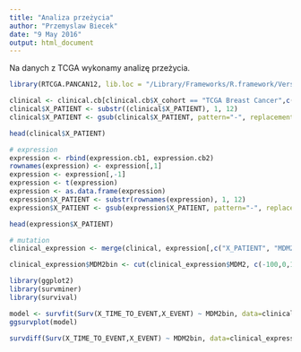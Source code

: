 ```yaml
---
title: "Analiza przeżycia"
author: "Przemyslaw Biecek"
date: "9 May 2016"
output: html_document
---
```


Na danych z TCGA wykonamy analizę przeżycia.

```r
library(RTCGA.PANCAN12, lib.loc = "/Library/Frameworks/R.framework/Versions/3.2/Resources/library")

clinical <- clinical.cb[clinical.cb$X_cohort == "TCGA Breast Cancer",c("X_PATIENT", "X_TIME_TO_EVENT", "X_EVENT")]
clinical$X_PATIENT <- substr((clinical$X_PATIENT), 1, 12)
clinical$X_PATIENT <- gsub(clinical$X_PATIENT, pattern="-", replacement=".")

head(clinical$X_PATIENT)

# expression
expression <- rbind(expression.cb1, expression.cb2)
rownames(expression) <- expression[,1]
expression <- expression[,-1]
expression <- t(expression)
expression <- as.data.frame(expression)
expression$X_PATIENT <- substr(rownames(expression), 1, 12)
expression$X_PATIENT <- gsub(expression$X_PATIENT, pattern="-", replacement=".")

head(expression$X_PATIENT)

# mutation
clinical_expression <- merge(clinical, expression[,c("X_PATIENT", "MDM2")],  by="X_PATIENT", all.x=TRUE)

clinical_expression$MDM2bin <- cut(clinical_expression$MDM2, c(-100,0,100), c("low", "high"))

library(ggplot2)
library(survminer)
library(survival)

model <- survfit(Surv(X_TIME_TO_EVENT,X_EVENT) ~ MDM2bin, data=clinical_expression)
ggsurvplot(model)

survdiff(Surv(X_TIME_TO_EVENT,X_EVENT) ~ MDM2bin, data=clinical_expression)

```

